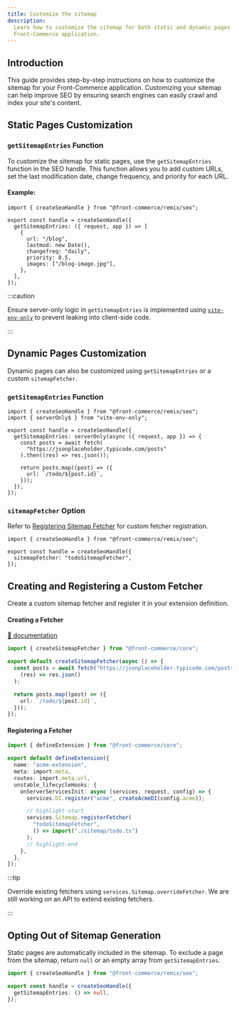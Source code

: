 ```yaml
---
title: Customize the sitemap
description:
  Learn how to customize the sitemap for both static and dynamic pages in your
  Front-Commerce application.
---
```


<SinceVersion tag="3.4" />

## Introduction

This guide provides step-by-step instructions on how to customize the sitemap
for your Front-Commerce application. Customizing your sitemap can help improve
SEO by ensuring search engines can easily crawl and index your site's content.

## Static Pages Customization

### `getSitemapEntries` Function

To customize the sitemap for static pages, use the `getSitemapEntries` function
in the SEO handle. This function allows you to add custom URLs, set the last
modification date, change frequency, and priority for each URL.

#### Example:

```tsx title="./extensions/acme/routes/blog.tsx"
import { createSeoHandle } from "@front-commerce/remix/seo";

export const handle = createSeoHandle({
  getSitemapEntries: ({ request, app }) => [
    {
      url: "/blog",
      lastmod: new Date(),
      changefreq: "daily",
      priority: 0.5,
      images: ["/blog-image.jpg"],
    },
  ],
});
```

:::caution

Ensure server-only logic in `getSitemapEntries` is implemented using
[`vite-env-only`](https://remix.run/docs/en/main/discussion/server-vs-client#vite-env-only)
to prevent leaking into client-side code.

:::

## Dynamic Pages Customization

Dynamic pages can also be customized using `getSitemapEntries` or a custom
`sitemapFetcher`.

### `getSitemapEntries` Function

```tsx title="./extensions/acme/routes/todo.$id.tsx"
import { createSeoHandle } from "@front-commerce/remix/seo";
import { serverOnly$ } from "vite-env-only";

export const handle = createSeoHandle({
  getSitemapEntries: serverOnly(async ({ request, app }) => {
    const posts = await fetch(
      "https://jsonplaceholder.typicode.com/posts"
    ).then((res) => res.json());

    return posts.map((post) => ({
      url: `/todo/${post.id}`,
    }));
  }),
});
```

### `sitemapFetcher` Option

Refer to
[Registering Sitemap Fetcher](#creating-and-registering-a-custom-fetcher) for
custom fetcher registration.

```tsx title="./extensions/acme/routes/todo.$slug.tsx"
import { createSeoHandle } from "@front-commerce/remix/seo";

export const handle = createSeoHandle({
  sitemapFetcher: "todoSitemapFetcher",
});
```

## Creating and Registering a Custom Fetcher

Create a custom sitemap fetcher and register it in your extension definition.

#### Creating a Fetcher

[🔗 documentation](/docs/3.x/api-reference/front-commerce-core/createSitemapFetcher)

```ts title="./extensions/acme/sitemap/todo.ts"
import { createSitemapFetcher } from "@front-commerce/core";

export default createSitemapFetcher(async () => {
  const posts = await fetch("https://jsonplaceholder.typicode.com/posts").then(
    (res) => res.json()
  );

  return posts.map((post) => ({
    url: `/todo/${post.id}`,
  }));
});
```

#### Registering a Fetcher

```ts title="./extensions/acme/index.ts"
import { defineExtension } from "@front-commerce/core";

export default defineExtension({
  name: "acme-extension",
  meta: import.meta,
  routes: import.meta.url,
  unstable_lifecycleHooks: {
    onServerServicesInit: async (services, request, config) => {
      services.DI.register("acme", createAcmeDI(config.acme));

      // highlight-start
      services.Sitemap.registerFetcher(
        "todoSitemapFetcher",
        () => import("./sitemap/todo.ts")
      );
      // highlight-end
    },
  },
});
```

:::tip

Override existing fetchers using `services.Sitemap.overrideFetcher`. We are
still working on an API to extend existing fetchers.

:::

## Opting Out of Sitemap Generation

Static pages are automatically included in the sitemap. To exclude a page from
the sitemap, return `null` or an empty array from `getSitemapEntries`.

```ts title="./extension/acme/routes/todo.tsx"
import { createSeoHandle } from "@front-commerce/remix/seo";

export const handle = createSeoHandle({
  getSitemapEntries: () => null,
});
```

